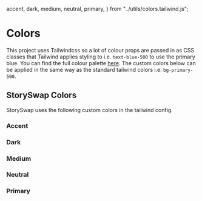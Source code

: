 
  accent,
  dark,
  medium,
  neutral,
  primary,
} from "../utils/colors.tailwind.js";

<Meta title="DesignSystem/Colors" />

# Colors

This project uses Tailwindcss so a lot of colour props are passed in as CSS classes that
Tailwind applies styling to i.e. `text-blue-500` to use the primary blue. You can find the
full colour palette [here](https://tailwindcss.com/docs/customizing-colors/#default-color-palette). The custom colors below can be applied in the same way as the standard tailwind colors i.e. `bg-primary-500`.

## StorySwap Colors

StorySwap uses the following custom colors in the tailwind config.

### Accent

<ColorPalette>
  <ColorItem
    title="Accent Color"
    subtitle="For less important interactions and elements"
    colors={accent}
  />
</ColorPalette>

### Dark

<ColorPalette>
  <ColorItem title="Dark Color" subtitle="A utility color" colors={dark} />
</ColorPalette>

### Medium

<ColorPalette>
  <ColorItem title="Medium Color" subtitle="A utility color" colors={medium} />
</ColorPalette>

### Neutral

<ColorPalette>
  <ColorItem
    title="Neutral Color"
    subtitle="A utility color"
    colors={neutral}
  />
</ColorPalette>

### Primary

<ColorPalette>
  <ColorItem
    title="Primary Color"
    subtitle="For important interactions and elements"
    colors={primary}
  />
</ColorPalette>
